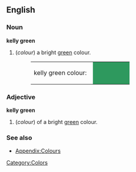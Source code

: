 ==English==

===Noun===
'''kelly green'''
#(''colour'') a bright [[green]] colour.
#:<table><tr><td>kelly green colour: &nbsp;</td><td bgcolor="#2E995E" width="80">&nbsp; </td></tr></table>

===Adjective===
'''kelly green'''
#(''colour'') of a bright [[green]] colour.

===See also===
*[[Wiktionary_Appendix:Colours|Appendix:Colours]]

[[Category:Colors]]